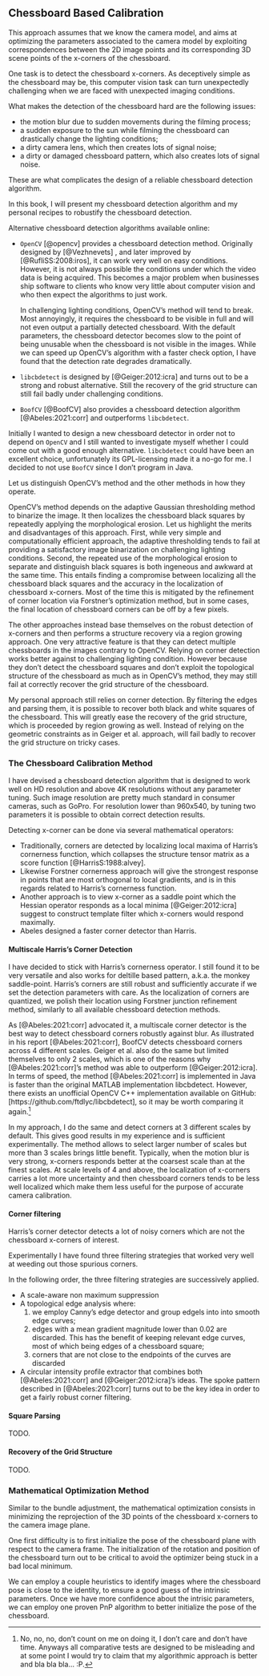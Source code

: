 ## Chessboard Based Calibration

This approach assumes that we know the camera model, and aims at optimizing the
parameters associated to the camera model by exploiting correspondences between
the 2D image points and its corresponding 3D scene points of the x-corners of
the chessboard.

One task is to detect the chessboard x-corners. As deceptively simple as the
chessboard may be, this computer vision task can turn unexpectedly challenging
when we are faced with unexpected imaging conditions.

What makes the detection of the chessboard hard are the following issues:

- the motion blur due to sudden movements during the filming process;
- a sudden exposure to the sun while filming the chessboard can drastically
  change the lighting conditions;
- a dirty camera lens, which then creates lots of signal noise;
- a dirty or damaged chessboard pattern, which also creates lots of signal
  noise.

These are what complicates the design of a reliable chessboard detection
algorithm.

In this book, I will present my chessboard detection algorithm and my personal
recipes to robustify the chessboard detection.

Alternative chessboard detection algorithms available online:

- `OpenCV` [@opencv] provides a chessboard detection method. Originally designed
  by [@Vezhnevets] , and later improved by [@RufliSS:2008:iros], it can work
  very well on easy conditions. However, it is not always possible the
  conditions under which the video data is being acquired. This becomes a major
  problem when businesses ship software to clients who know very little about
  computer vision and who then expect the algorithms to just work.

  In challenging lighting conditions, OpenCV’s method will tend to break. Most
  annoyingly, it requires the chessboard to be visible in full and will not even
  output a partially detected chessboard. With the default parameters, the
  chessboard detector becomes slow to the point of being unusable when the
  chessboard is not visible in the images. While we can speed up OpenCV’s
  algorithm with a faster check option, I have found that the detection rate
  degrades dramatically.

- `libcbdetect` is designed by [@Geiger:2012:icra] and turns out to be a strong and
  robust alternative. Still the recovery of the grid structure can still fail
  badly under challenging conditions.

- `BoofCV` [@BoofCV] also provides a chessboard detection algorithm
  [@Abeles:2021:corr] and outperforms `libcbdetect`.

Initially I wanted to design a new chessboard detector in order not to depend on
`OpenCV` and I still wanted to investigate myself whether I could come out with
a good enough alternative. `libcbdetect` could have been an excellent choice,
unfortunately its GPL-licensing made it a no-go for me. I decided to not use
`BoofCV` since I don’t program in Java.

Let us distinguish OpenCV's method and the other methods in how they operate.

OpenCV’s method depends on the adaptive Gaussian thresholding method to binarize
the image. It then localizes the chessboard black squares by repeatedly applying
the morphological erosion. Let us highlight the merits and disadvantages of this
approach. First, while very simple and computationally efficient approach, the
adaptive thresholding tends to fail at providing a satisfactory image
binarization on challenging lighting conditions. Second, the repeated use of the
morphological erosion to separate and distinguish black squares is both
ingeneous and awkward at the same time. This entails finding a compromise
between localizing all the chessboard black squares and the accuracy in the
localization of chessboard x-corners. Most of the time this is mitigated by the
refinement of corner location via Forstner's optimization method, but in some
cases, the final location of chessboard corners can be off by a few pixels.

The other approaches instead base themselves on the robust detection of
x-corners and then performs a structure recovery via a region growing approach.
One very attractive feature is that they can detect multiple chessboards in the
images contrary to OpenCV.
Relying on corner detection works better against to challenging lighting
condition. However because they don't detect the chessboard squares and don't
exploit the topological structure of the chessboard as much as in OpenCV's
method, they may still fail at correctly recover the grid structure of the
chessboard.


My personal approach still relies on corner detection. By filtering the edges
and parsing them, it is possible to recover both black and white squares of the
chessboard. This will greatly ease the recovery of the grid structure, which is
proceeded by region growing as well. Instead of relying on the geometric
constraints as in Geiger et al. approach, will fail badly to recover the grid
structure on tricky cases.

### The Chessboard Calibration Method

I have devised a chessboard detection algorithm that is designed to work well on
HD resolution and above 4K resolutions without any parameter tuning.
Such image resolution are pretty much standard in consumer cameras, such as
GoPro. For resolution lower than 960x540, by tuning two parameters it is
possible to obtain correct detection results.

Detecting x-corner can be done via several mathematical operators:

- Traditionally, corners are detected by localizing local maxima of Harris’s
  cornerness function, which collapses the structure tensor matrix as a score
  function [@HarrisS:1988:alvey].
- Likewise Forstner cornerness approach will give the strongest response in
  points that are most orthogonal to local gradients, and is in this regards
  related to Harris’s cornerness function.
- Another approach is to view x-corner as a saddle point which the Hessian
  operator responds as a local minima [@Geiger:2012:icra] suggest to construct
  template filter which x-corners would respond maximally.
- Abeles designed a faster corner detector than Harris.

#### Multiscale Harris's Corner Detection

I have decided to stick with Harris’s cornerness operator. I still found it to
be very versatile and also works for deltille based pattern, a.k.a. the monkey
saddle-point. Harris's corners are still robust and sufficiently accurate if we
set the detection parameters with care. As the localization of corners are
quantized, we polish their location using Forstner junction refinement method,
similarly to all available chessboard detection methods.

As [@Abeles:2021:corr] advocated it, a multiscale corner detector is the best
way to detect chessboard corners robustly against blur. As illustrated in his
report [@Abeles:2021:corr], BoofCV detects chessboard corners across 4 different
scales. Geiger et al. also do the same but limited themselves to only 2 scales,
which is one of the reasons why [@Abeles:2021:corr]'s method was able to outperform
[@Geiger:2012:icra]. In terms of speed, the method [@Abeles:2021:corr] is implemented in
Java is faster than the original MATLAB implementation libcbdetect. However,
there exists an unofficial OpenCV C++ implementation available on GitHub:
[https://github.com/ftdlyc/libcbdetect], so it may be worth comparing it
again.^[No, no, no, don't count on me on doing it, I don't care and don't have
time. Anyways all comparative tests are designed to be misleading and at some
point I would try to claim that my algorithmic approach is better and bla bla
bla... :P.]

In my approach, I do the same and detect corners at 3 different scales by
default. This gives good results in my experience and is sufficient
experimentally. The method allows to select larger number of scales but more
than 3 scales brings little benefit. Typically, when the motion blur is very
strong, x-corners responds better at the coarsest scale than at the finest
scales. At scale levels of 4 and above, the localization of x-corners carries a
lot more uncertainty and then chessboard corners tends to be less well localized
which make them less useful for the purpose of accurate camera calibration.


#### Corner filtering

Harris's corner detector detects a lot of noisy corners which are not the
chessboard x-corners of interest.

Experimentally I have found three filtering strategies that worked very well at
weeding out those spurious corners.

In the following order, the three filtering strategies are successively applied.

- A scale-aware non maximum suppression
- A topological edge analysis where:
  1. we employ Canny's edge detector and group edgels into into smooth edge
     curves;
  2. edges with a mean gradient magnitude lower than 0.02 are discarded. This
     has the benefit of keeping relevant edge curves, most of which being
     edges of a chessboard square;
  3. corners that are not close to the endpoints of the curves are discarded
- A circular intensity profile extractor that combines both [@Abeles:2021:corr]
  and [@Geiger:2012:icra]'s ideas. The spoke pattern described in
  [@Abeles:2021:corr] turns out to be the key idea in order to get a fairly
  robust corner filtering.

#### Square Parsing
TODO.

#### Recovery of the Grid Structure
TODO.


### Mathematical Optimization Method

Similar to the bundle adjustment, the mathematical optimization consists in minimizing the reprojection of the 3D points of the chessboard x-corners to the camera image plane.

One first difficulty is to first initialize the pose of the chessboard plane
with respect to the camera frame. The initialization of the rotation and
position of the chessboard turn out to be critical to avoid the optimizer being
stuck in a bad local minimum.

We can employ a couple heuristics to identify images where the chessboard pose
is close to the identity, to ensure a good guess of the intrinsic parameters.
Once we have more confidence about the intrisic parameters, we can employ one
proven PnP algorithm to better initialize the pose of the chessboard.
